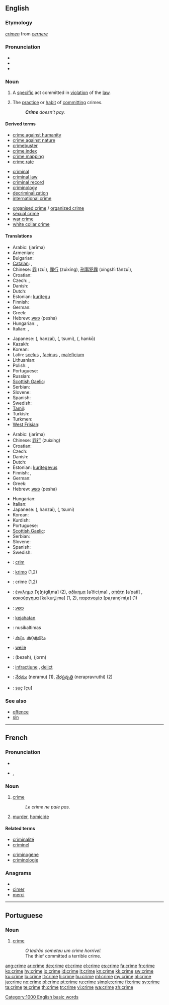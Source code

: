 ==English==
{{wikipedia}}

===Etymology===
{{etyl|la}} ''[[crimen]]'' from ''[[cernere]]''

===Pronunciation===
* {{IPA|/kɹaɪm/}}
* {{audio|en-us-crime.ogg|Audio (US)}}
* {{rhymes|aɪm}}

===Noun===
{{en-noun|s|-}}

# {{countable}} A [[specific]] act committed in [[violation]] of the [[law]].
# {{uncountable}} The [[practice]] or [[habit]] of [[commit]]ting crimes.
#: '''''Crime''' doesn’t pay.''

====Derived terms====
{{rel-top3|Terms derived from "crime"}}
* [[crime against humanity]]
* [[crime against nature]]
* [[crimebuster]]
* [[crime index]]
* [[crime mapping]]
* [[crime rate]]
{{rel-mid3}}
* [[criminal]]
* [[criminal law]]
* [[criminal record]]
* [[criminology]]
* [[decriminalization]]
* [[international crime]]
{{rel-mid3}}
* [[organised crime]] / [[organized crime]]
* [[sexual crime]]
* [[war crime]]
* [[white collar crime]]
{{rel-bottom}}

====Translations====
{{trans-top|act violating the law}}
* Arabic: {{Arab|[[جريمة]]}} (jarīma) {{f}}
* Armenian: {{t-|hy|հանցանք|tr=hanc’ank’}}
* Bulgarian: {{t+|bg|престъпление|n}}
* [[Catalan]]: {{t|ca|crim,|m}},  {{t|ca|delicte|m}}
* Chinese: [[罪]] (zuì), [[罪行]] (zuìxíng), [[刑事犯罪]] (xíngshì fànzuì),
* Croatian: {{t-|hr|zločin|m|alt=zlòčin}}
* Czech: {{t+|cs|zločin|m}}, {{t-|cs|trestný čin|m}}
* Danish: {{t|da|forbrydelse|c}}
* Dutch: {{t+|nl|misdaad|f}}
* Estonian: [[kuritegu]]
* Finnish: {{t+|fi|rikos}}
* German: {{t+|de|Verbrechen|n}}
* Greek: {{t+|el|έγκλημα|n}}
* Hebrew: [[פשע]] (pesha) {{m}}
* Hungarian: {{t|hu|bűntény}}, {{t|hu|bűntett}}
* Italian: {{t+|it|crimine|m}}, {{t+|it|delitto|m}}
{{trans-mid}}
* Japanese: {{Jpan|[[犯罪]]}} ({{Jpan|[[はんざい]]}}, hanzai), {{Jpan|[[罪]]}} ({{Jpan|[[つみ]]}}, tsumi), {{Jpan|[[犯行]]}} ({{Jpan|[[はんこう]]}}, hankō)
* Kazakh: {{t|kk|қылмыс|tr=qılmıs|sc=Cyrl|xs=Kazakh}}
* Korean: {{t+|ko|범죄|tr=beomjoe|sc=Hang}}
* Latin: [[scelus]] {{n}}, [[facinus]] {{n}}, [[maleficium]] {{n}}
* Lithuanian: {{t|lt|nusikaltimas|m}}
* Polish: {{t+|pl|przestępstwo|n}}, {{t+|pl|zbrodnia|f}}
* Portuguese: {{t+|pt|crime|m}}
* Russian: {{t+|ru|преступление|n|tr=prestuplénije}}
* [[Scottish Gaelic]]: {{t-|gd|eucoir|f|xs=Scottish Gaelic}}
* Serbian: {{t-|sr|zločin|m}}
* Slovene: {{t+|sl|zločin|m}}
* Spanish: {{t+|es|delito|m}}
* Swedish: {{t+|sv|brott|n}}
* [[Tamil]]: {{t|ta|குற்றம்|tr=kutram|xs=Tamil}}
* Turkish: {{t|tr|suç}}
* Turkmen: {{t|tk|jenaýat|xs=Turkmen}}
* [[West Frisian]]: {{t-|fy|misdied|xs=West Frisian}}
{{trans-bottom}}

{{trans-top|practice or habit of committing crimes}}
* Arabic: {{Arab|[[جريمة]]}} (jarīma) {{f}}
* Chinese: [[罪行]] (zuìxíng)
* Croatian: {{t-|hr|zločin|m|alt=zlòčin}}
* Czech: {{t-|cs|zločinnost|f}}
* Danish: {{t|da|kriminalitet|c}}
* Dutch: {{t+|nl|misdaad|f}}
* Estonian: [[kuritegevus]]
* Finnish: {{t+|fi|rikollisuus}}, {{t+|fi|rikos}}
* German: {{t+|de|Verbrechen|n}}
* Greek: {{t+|el|εγκληματικότητα|f}}
* Hebrew: [[פשע]] (pesha) {{m}}
{{trans-mid}}
* Hungarian: {{t+|hu|bűnözés}}
* Italian: {{t-|it|criminalità|f}}
* Japanese: {{Jpan|[[犯罪]]}} ({{Jpan|[[はんざい]]}}, hanzai), {{Jpan|[[罪]]}} ({{Jpan|[[つみ]]}}, tsumi)
* Korean: {{t+|ko|범죄|tr=beomjoe|sc=Hang}}
* Kurdish: {{t+|ku|جه‌ریمه‌|sc=ku-Arab}}
* Portuguese: {{t+|pt|crime|m}}
* [[Scottish Gaelic]]: {{t-|gd|eucoireachd|f|xs=Scottish Gaelic}}
* Serbian: {{t-|sr|zločin|m}}
* Slovene: {{t+|sl|zločin|m}}
* Spanish: {{t+|es|delincuencia|m}}
* Swedish: {{t+|sv|brottslighet|c}}
{{trans-bottom}}

{{checktrans-top}}
* {{ttbc|Catalan}}: [[crim]] {{m}}
* {{ttbc|Esperanto}}: [[krimo]] (1,2)
* {{ttbc|French}}: crime {{f}} (1,2)
* {{ttbc|Greek}}: [[έγκλημα]] [ˈe̞(ŋ)ɡliˌma] {{n}} (2), [[αδίκημα]] [aˈðiciˌma] {{n}}, [[απάτη]] [aˈpati] {{f}}, [[κακούργημα]] [kaˈkurʝiˌma] {{n}} (1, 2), [[παρανομία]] [paˌrano̞ˈmiˌa] {{f}} (1)
* {{ttbc|Hebrew}}: [[פשע]] {{m}}
* {{ttbc|Indonesian}}: [[jahat|kejahatan]]
* {{ttbc|Lithuanian}}: nusikaltimas {{m}}
* {{ttbc|Malayalam}}: [[കുറ്റം]], [[കുറ്റകൃത്യം]]
* {{ttbc|Manchu}}: [[weile]]
* {{ttbc|Persian}}: {{fa-Arab|[[بزه]]}} (bezeh), {{fa-Arab|[[جرم]]}} (jorm)
* {{ttbc|Romanian}}: [[infracţiune]] {{f}}, [[delict]] {{n}}
* {{ttbc|Telugu}}: [[నేరము]] (neramu) (1), [[నేరప్రవృత్తి]] (nerapravruthi) (2)
* {{ttbc|Turkish}}: [[suç]] [çu]
{{checktrans-bottom}}

===See also===
* [[offence]]
* [[sin]]

[[Category:1000 English basic words]]

----

==French==

===Pronunciation===
* {{audio|Fr-crime.ogg|audio}}
* {{IPA|/kʁim/|lang=fr}}, {{SAMPA|/kRim/}}

===Noun===
{{fr-noun|m}}

# [[#English|crime]]
#: ''Le crime ne paie pas.''
# [[murder]], [[homicide]]

====Related terms====
{{top2}}
* [[criminalité]]
* [[criminel]]
{{mid2}}
* [[criminogène]]
* [[criminologie]]
{{bottom2}}

===Anagrams===
* {{alphagram|ceimr}}
* [[cimer#French|cimer]]
* [[merci#French|merci]]

----

==Portuguese==

===Noun===
{{infl|pt|noun|g=m}}

# [[#English|crime]]
#: ''O ladrão cometeu um crime horrível.''
#: The thief committed a terrible crime.

[[ang:crime]]
[[ar:crime]]
[[de:crime]]
[[et:crime]]
[[el:crime]]
[[es:crime]]
[[fa:crime]]
[[fr:crime]]
[[ko:crime]]
[[hy:crime]]
[[io:crime]]
[[id:crime]]
[[it:crime]]
[[kn:crime]]
[[kk:crime]]
[[sw:crime]]
[[ku:crime]]
[[lo:crime]]
[[lt:crime]]
[[li:crime]]
[[hu:crime]]
[[ml:crime]]
[[my:crime]]
[[nl:crime]]
[[ja:crime]]
[[no:crime]]
[[pl:crime]]
[[pt:crime]]
[[ru:crime]]
[[simple:crime]]
[[fi:crime]]
[[sv:crime]]
[[ta:crime]]
[[te:crime]]
[[th:crime]]
[[tr:crime]]
[[vi:crime]]
[[wa:crime]]
[[zh:crime]]